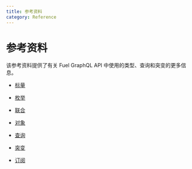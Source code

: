 ```yaml
---
title: 参考资料
category: Reference
---
```


# 参考资料

该参考资料提供了有关 Fuel GraphQL API 中使用的类型、查询和突变的更多信息。

- [标量](/docs/reference/scalars/)

- [枚举](/docs/reference/enums/)

- [联合](/docs/reference/unions/)

- [对象](/docs/reference/objects/)

- [查询](/docs/reference/queries/)

- [突变](/docs/reference/mutations/)

- [订阅](/docs/reference/subscriptions/)
